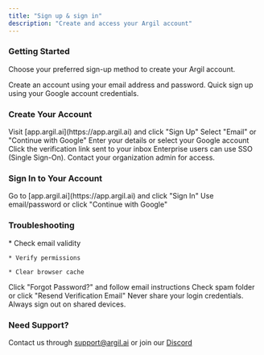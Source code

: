 ```yaml
---
title: "Sign up & sign in"
description: "Create and access your Argil account"
---
```


### Getting Started

Choose your preferred sign-up method to create your Argil account.

<CardGroup cols="2">
  <Card title="Email Sign Up" icon="envelope">
    Create an account using your email address and password.
  </Card>

  <Card title="Google Sign Up" icon="google">
    Quick sign up using your Google account credentials.
  </Card>
</CardGroup>

### Create Your Account

<Steps>
  <Step title="Go to Argil">
    Visit [app.argil.ai](https://app.argil.ai) and click "Sign Up"
  </Step>

  <Step title="Choose Sign Up Method">
    Select "Email" or "Continue with Google"
  </Step>

  <Step title="Complete Registration">
    Enter your details or select your Google account
  </Step>

  <Step title="Verify Email">
    Click the verification link sent to your inbox
  </Step>
</Steps>

<Tip>
  Enterprise users can use SSO (Single Sign-On). Contact your organization admin for access.
</Tip>

### Sign In to Your Account

<Steps>
  <Step title="Access Sign In">
    Go to [app.argil.ai](https://app.argil.ai) and click "Sign In"
  </Step>

  <Step title="Enter Credentials">
    Use email/password or click "Continue with Google"
  </Step>
</Steps>

### Troubleshooting

<AccordionGroup>
  <Accordion title="Gmail Issues" defaultOpen={false}>
    * Check email validity

    * Verify permissions

    * Clear browser cache
  </Accordion>

  <Accordion title="Password Reset" defaultOpen={false}>
    Click "Forgot Password?" and follow email instructions
  </Accordion>

  <Accordion title="Account Verification" defaultOpen={false}>
    Check spam folder or click "Resend Verification Email"
  </Accordion>
</AccordionGroup>

<Warning>
  Never share your login credentials. Always sign out on shared devices.
</Warning>

### Need Support?

Contact us through [support@argil.ai](mailto:support@argil.ai) or join our [Discord](https://discord.gg/CnqyRA3bHg)